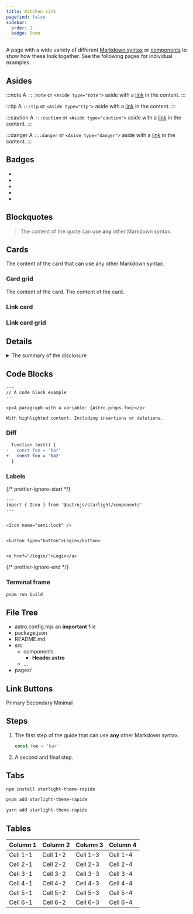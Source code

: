 ```yaml
---
title: Kitchen sink
pagefind: false
sidebar:
  order: 1
  badge: Demo
---
```


A page with a wide variety of different [Markdown syntax](https://starlight.astro.build/guides/authoring-content/) or [components](https://starlight.astro.build/components/using-components/) to show how these look together.
See the following pages for individual examples.

## Asides

:::note
A `:::note` or `<Aside type="note">` aside with a [link](#_) in the content.
:::

:::tip
A `:::tip` or `<Aside type="tip">` aside with a [link](#_) in the content.
:::

:::caution
A `:::caution` or `<Aside type="caution">` aside with a [link](#_) in the content.
:::

:::danger
A `:::danger` or `<Aside type="danger">` aside with a [link](#_) in the content.
:::

## Badges


- <Badge text="New" variant="tip" size="small" />
- <Badge text="Deprecated" variant="caution" size="medium" />
- <Badge text="Demo" variant="note" size="large" />
- <Badge text="200" variant="success" />
- <Badge text="Experimental" variant="danger" />

## Blockquotes

> The content of the quote can use **any** other Markdown syntax.

## Cards


<Card title="Card title">
  The content of the card that can use any other Markdown syntax.
</Card>

### Card grid


<CardGrid>
  <Card title="Card title" icon="star">
    The content of the card.
  </Card>
  <Card title="Card title" icon="moon">
    The content of the card.
  </Card>
</CardGrid>

### Link card


<LinkCard
  title="Link title"
  description="The description of the link."
  href="#_"
/>

### Link card grid

<CardGrid>
  <LinkCard title="Link title" href="#_" />
  <LinkCard title="Link title" href="#_" />
</CardGrid>

## Details

<details>
<summary>The summary of the disclosure</summary>

The content of the [disclosure](https://starlight.astro.build/guides/authoring-content/#details) that can use any other Markdown syntax.

</details>

## Code Blocks

```astro title="example.astro" {7} ins="insertions" del="deletions"
---
// A code block example
---

<p>A paragraph with a variable: {Astro.props.foo}</p>

With highlighted content. Including insertions or deletions.
```

### Diff

```diff lang="js"
  function test() {
-   const foo = 'bar'
+   const foo = 'baz'
  }
```

### Labels

{/* prettier-ignore-start */}
```astro title="example.astro" {"1. Keep the existing icon.":5-6} del={"2. Remove the button.":8-9} ins={"3. Add a link.":11-12}
---
import { Icon } from '@astrojs/starlight/components'
---


<Icon name="seti:lock" />


<button type="button">Login</button>


<a href="/login/">Login</a>
```
{/* prettier-ignore-end */}

### Terminal frame

```bash title="Build something…"
pnpm run build
```

## File Tree


<FileTree>

- astro.config.mjs an **important** file
- package.json
- README.md
- src
  - components
    - **Header.astro**
  - …
- pages/

</FileTree>

## Link Buttons


<LinkButton href="#_" icon="rocket">
  Primary
</LinkButton>
<LinkButton href="#_" variant="secondary" icon="external">
  Secondary
</LinkButton>
<LinkButton href="#_" variant="minimal" icon="external">
  Minimal
</LinkButton>

## Steps


<Steps>

1. The first step of the guide that can use **any** other Markdown syntax.

   ```js
   const foo = 'bar'
   ```

2. A second and final step.

</Steps>

## Tabs


<Tabs>

<TabItem label="npm" icon="seti:npm">

```sh
npm install starlight-theme-rapide
```

</TabItem>

<TabItem label="pnpm" icon="pnpm">

```sh
pnpm add starlight-theme-rapide
```

</TabItem>

<TabItem label="Yarn" icon="seti:yarn">

```sh
yarn add starlight-theme-rapide
```

</TabItem>

</Tabs>

## Tables

| Column 1 | Column 2 | Column 3 | Column 4 |
| -------- | -------- | -------- | -------- |
| Cell 1-1 | Cell 1-2 | Cell 1-3 | Cell 1-4 |
| Cell 2-1 | Cell 2-2 | Cell 2-3 | Cell 2-4 |
| Cell 3-1 | Cell 3-2 | Cell 3-3 | Cell 3-4 |
| Cell 4-1 | Cell 4-2 | Cell 4-3 | Cell 4-4 |
| Cell 5-1 | Cell 5-2 | Cell 5-3 | Cell 5-4 |
| Cell 6-1 | Cell 6-2 | Cell 6-3 | Cell 6-4 |
